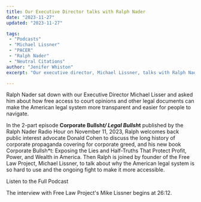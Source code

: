 ```yaml
---
title: Our Executive Director talks with Ralph Nader
date: "2023-11-27"
updated: "2023-11-27"

tags:
 - "Podcasts"
 - "Michael Lissner"
 - "PACER"
 - "Ralph Nader"
 - "Neutral Citations"
author: "Jenifer Whiston"
excerpt: "Our executive director, Michael Lissner, talks with Ralph Nader about why the American legal system is so hard to use and the ongoing fight to make it more accessible."

---
```


<p class="lead">Ralph Nader sat down with our Executive Director Michael Lisser and asked him about how free access to court opinions and other legal 
documents can make the American legal system more transparent and easier for people to navigate.</p>

In the 2-part episode **Corporate Bullsh*t/ Legal Bullsh*t** published by the Ralph Nader Radio Hour on November 11, 2023, Ralph welcomes back 
public interest advocate Donald Cohen to discuss the long history of corporate propaganda covering for corporate greed, and his new book Corporate Bullsh*t: 
Exposing the Lies and Half-Truths That Protect Profit, Power, and Wealth in America. Then Ralph is joined by founder of the Free Law Project, 
Michael Lissner, to talk about why the American legal system is so hard to use and the ongoing fight to make it more accessible.

<p className="text-center">
  <PurpleButton href="https://www.ralphnaderradiohour.com/p/corporate-bullsht-legal-bullsht" size="lg">Listen to the Full Podcast</PurpleButton>
</p>

The interview with Free Law Project's Mike Lissner begins at 26:12.


